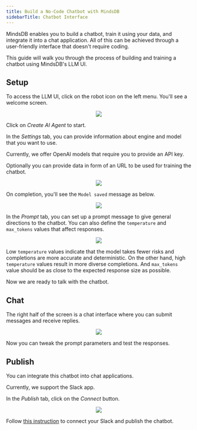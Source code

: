 ```yaml
---
title: Build a No-Code Chatbot with MindsDB
sidebarTitle: Chatbot Interface
---
```


MindsDB enables you to build a chatbot, train it using your data, and integrate it into a chat application. All of this can be achieved through a user-friendly interface that doesn't require coding.

This guide will walk you through the process of building and training a chatbot using MindsDB's LLM UI.

## Setup

To access the LLM UI, click on the robot icon on the left menu. You'll see a welcome screen.

<p align="center">
  <img src="/assets/tutorials/llm-chatbot-ui/welcome.png" />
</p>

Click on *Create AI Agent* to start.

In the *Settings* tab, you can provide information about engine and model that you want to use.

<Note>
Currently, we offer OpenAI models that require you to provide an API key.
</Note>

Optionally you can provide data in form of an URL to be used for training the chatbot.

<p align="center">
  <img src="/assets/tutorials/llm-chatbot-ui/settings.png" />
</p>

On completion, you'll see the `Model saved` message as below.

<p align="center">
  <img src="/assets/tutorials/llm-chatbot-ui/settings2.png" />
</p>

In the *Prompt* tab, you can set up a prompt message to give general directions to the chatbot. You can also define the `temperature` and `max_tokens` values that affect responses.

<p align="center">
  <img src="/assets/tutorials/llm-chatbot-ui/prompt.png" />
</p>

Low `temperature` values indicate that the model takes fewer risks and completions are more accurate and deterministic. On the other hand, high `temperature` values result in more diverse completions. And `max_tokens` value should be as close to the expected response size as possible.

Now we are ready to talk with the chatbot.

## Chat

The right half of the screen is a chat interface where you can submit messages and receive replies.

<p align="center">
  <img src="/assets/tutorials/llm-chatbot-ui/chat.png" />
</p>

Now you can tweak the prompt parameters and test the responses.

## Publish

You can integrate this chatbot into chat applications.

<Note>
Currently, we support the Slack app.
</Note>

In the *Publish* tab, click on the *Connect* button.

<p align="center">
  <img src="/assets/tutorials/llm-chatbot-ui/publish.png" />
</p>

Follow [this instruction](/integrations/app-integrations/slack) to connect your Slack and publish the chatbot.
